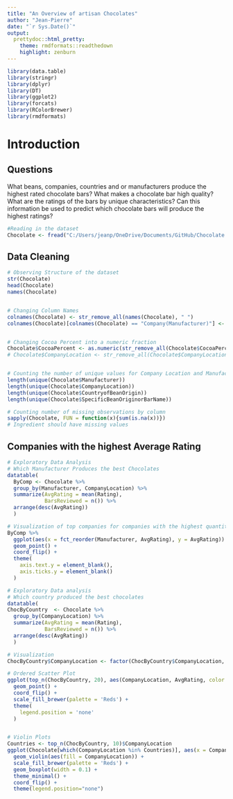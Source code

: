 ```yaml
---
title: "An Overview of artisan Chocolates"
author: "Jean-Pierre"
date: "`r Sys.Date()`"
output:
  prettydoc::html_pretty:
    theme: rmdformats::readthedown
    highlight: zenburn
---
```


```r
library(data.table)
library(stringr)
library(dplyr)
library(DT)
library(ggplot2)
library(forcats)
library(RColorBrewer)
library(rmdformats)
```

# Introduction
## Questions
What beans, companies, countries and or manufacturers produce the highest rated chocolate bars? 
What makes a chocolate bar high quality?
What are the ratings of the bars by unique characteristics?
Can this information be used to predict which chocolate bars will produce the highest ratings?


```r
#Reading in the dataset
Chocolate <- fread("C:/Users/jeanp/OneDrive/Documents/GitHub/Chocolate Analysis/chocolate.csv")

```

## Data Cleaning
```r
# Observing Structure of the dataset
str(Chocolate)
head(Chocolate)
names(Chocolate)


# Changing Column Names
colnames(Chocolate) <- str_remove_all(names(Chocolate), " ")
colnames(Chocolate)[colnames(Chocolate) == "Company(Manufacturer)"] <- "Manufacturer"


# Changing Cocoa Percent into a numeric fraction
Chocolate$CocoaPercent <- as.numeric(str_remove_all(Chocolate$CocoaPercent, "%"))/100
# Chocolate$CompanyLocation <- str_remove_all(Chocolate$CompanyLocation, 'DOT')


# Counting the number of unique values for Company Location and Manufacturer
length(unique(Chocolate$Manufacturer))
length(unique(Chocolate$CompanyLocation))
length(unique(Chocolate$CountryofBeanOrigin))
length(unique(Chocolate$SpecificBeanOriginorBarName))

# Counting number of missing observations by column
sapply(Chocolate, FUN = function(x){sum(is.na(x))})
# Ingredient should have missing values
```

## Companies with the highest Average Rating
```r
# Exploratory Data Analysis
# Which Manufacturer Produces the best Chocolates
datatable(
  ByComp <- Chocolate %>%
  group_by(Manufacturer, CompanyLocation) %>%
  summarize(AvgRating = mean(Rating),
            BarsReviewed = n()) %>%
  arrange(desc(AvgRating))
  )
```

```r
# Visualization of top companies for companies with the highest quantity of bars reviewed
ByComp %>% 
  ggplot(aes(x = fct_reorder(Manufacturer, AvgRating), y = AvgRating)) + 
  geom_point() +
  coord_flip() +
  theme(
    axis.text.y = element_blank(),
    axis.ticks.y = element_blank()
  )

```





```r
# Exploratory Data analysis
# Which country produced the best chocolates
datatable(
ChocByCountry  <- Chocolate %>%
  group_by(CompanyLocation) %>%
  summarize(AvgRating = mean(Rating),
            BarsReviewed = n()) %>%
  arrange(desc(AvgRating))
  )
```


```r
# Visualization
ChocByCountry$CompanyLocation <- factor(ChocByCountry$CompanyLocation, levels = ChocByCountry$CompanyLocation[order(ChocByCountry$AvgRating)]) 

# Ordered Scatter Plot
ggplot(top_n(ChocByCountry, 20), aes(CompanyLocation, AvgRating, color = CompanyLocation)) +
  geom_point() + 
  coord_flip() +
  scale_fill_brewer(palette = 'Reds') +
  theme(
    legend.position = 'none'
  )


# Violin Plots
Countries <- top_n(ChocByCountry, 10)$CompanyLocation
ggplot(Chocolate[which(CompanyLocation %in% Countries)], aes(x = CompanyLocation, y = Rating)) +
  geom_violin(aes(fill = CompanyLocation)) + 
  scale_fill_brewer(palette = 'Reds') +
  geom_boxplot(width = 0.1) +
  theme_minimal() + 
  coord_flip() + 
  theme(legend.position="none")

```


```r


```



```r


```


```r


```


```r


```


```r


```

```r


```

```r


```


```r


```


```r


```





